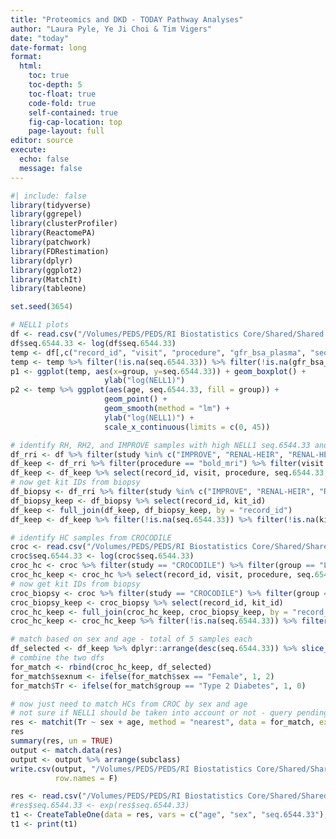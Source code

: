 ```yaml
---
title: "Proteomics and DKD - TODAY Pathway Analyses"
author: "Laura Pyle, Ye Ji Choi & Tim Vigers"
date: "today"
date-format: long
format:
  html:
    toc: true
    toc-depth: 5
    toc-float: true
    code-fold: true
    self-contained: true
    fig-cap-location: top
    page-layout: full
editor: source
execute:
  echo: false
  message: false
---
```


```r
#| include: false
library(tidyverse)
library(ggrepel)
library(clusterProfiler)
library(ReactomePA)
library(patchwork)
library(FDRestimation)
library(dplyr)
library(ggplot2)
library(MatchIt)
library(tableone)
```

```r
set.seed(3654)

# NELL1 plots
df <- read.csv("/Volumes/PEDS/PEDS/RI Biostatistics Core/Shared/Shared Projects/Laura/Peds Endo/Petter Bjornstad/Data Harmonization/Data Clean/soma_harmonized_dataset.csv")
df$seq.6544.33 <- log(df$seq.6544.33)
temp <- df[,c("record_id", "visit", "procedure", "gfr_bsa_plasma", "seq.6544.33", "group", "age")]
temp <- temp %>% filter(!is.na(seq.6544.33)) %>% filter(!is.na(gfr_bsa_plasma)) %>% filter(visit == "baseline")
p1 <- ggplot(temp, aes(x=group, y=seq.6544.33)) + geom_boxplot() + 
                     ylab("log(NELL1)")
p2 <- temp %>% ggplot(aes(age, seq.6544.33, fill = group)) +  
                     geom_point() + 
                     geom_smooth(method = "lm") + 
                     ylab("log(NELL1)") + 
                     scale_x_continuous(limits = c(0, 45))

# identify RH, RH2, and IMPROVE samples with high NELL1 seq.6544.33 and biopsy
df_rri <- df %>% filter(study %in% c("IMPROVE", "RENAL-HEIR", "RENAL-HEIRitage")) 
df_keep <- df_rri %>% filter(procedure == "bold_mri") %>% filter(visit == "baseline")
df_keep <- df_keep %>% select(record_id, visit, procedure, seq.6544.33, group, sex, age)
# now get kit IDs from biopsy
df_biopsy <- df_rri %>% filter(study %in% c("IMPROVE", "RENAL-HEIR", "RENAL-HEIRitage")) %>% filter(!is.na(kit_id)) %>% filter(procedure == "kidney_biopsy") %>% filter(visit == "baseline") %>% filter(group == "Type 2 Diabetes")
df_biopsy_keep <- df_biopsy %>% select(record_id, kit_id)
df_keep <- full_join(df_keep, df_biopsy_keep, by = "record_id")
df_keep <- df_keep %>% filter(!is.na(seq.6544.33)) %>% filter(!is.na(kit_id)) %>% filter(!(kit_id %in% c(" ","")))

# identify HC samples from CROCODILE
croc <- read.csv("/Volumes/PEDS/PEDS/RI Biostatistics Core/Shared/Shared Projects/Laura/Peds Endo/Petter Bjornstad/Data Harmonization/Data Clean/soma_harmonized_dataset.csv")
croc$seq.6544.33 <- log(croc$seq.6544.33)
croc_hc <- croc %>% filter(study == "CROCODILE") %>% filter(group == "Lean Control") %>% filter(procedure == "bold_mri")
croc_hc_keep <- croc_hc %>% select(record_id, visit, procedure, seq.6544.33, group, sex, age)
# now get kit IDs from biopsy
croc_biopsy <- croc %>% filter(study == "CROCODILE") %>% filter(group == "Lean Control") %>% filter(!is.na(kit_id)) %>% filter(procedure == "kidney_biopsy")
croc_biopsy_keep <- croc_biopsy %>% select(record_id, kit_id)
croc_hc_keep <- full_join(croc_hc_keep, croc_biopsy_keep, by = "record_id")
croc_hc_keep <- croc_hc_keep %>% filter(!is.na(seq.6544.33)) %>% filter(!is.na(kit_id))

# match based on sex and age - total of 5 samples each
df_selected <- df_keep %>% dplyr::arrange(desc(seq.6544.33)) %>% slice_head(n = 5)
# combine the two dfs
for_match <- rbind(croc_hc_keep, df_selected)
for_match$sexnum <- ifelse(for_match$sex == "Female", 1, 2)
for_match$Tr <- ifelse(for_match$group == "Type 2 Diabetes", 1, 0)

# now just need to match HCs from CROC by sex and age
# not sure if NELL1 should be taken into account or not - query pending to Petter
res <- matchit(Tr ~ sex + age, method = "nearest", data = for_match, exact = ~ sex)
res
summary(res, un = TRUE)
output <- match.data(res)
output <- output %>% arrange(subclass)
write.csv(output, "/Volumes/PEDS/PEDS/RI Biostatistics Core/Shared/Shared Projects/Laura/Peds Endo/Petter Bjornstad/Weining Lu/T2D_HC_matches.csv",
          row.names = F)

res <- read.csv("/Volumes/PEDS/PEDS/RI Biostatistics Core/Shared/Shared Projects/Laura/Peds Endo/Petter Bjornstad/Weining Lu/T2D_HC_matches.csv")
#res$seq.6544.33 <- exp(res$seq.6544.33)
t1 <- CreateTableOne(data = res, vars = c("age", "sex", "seq.6544.33"), strata = "group")
t1 <- print(t1)
```

